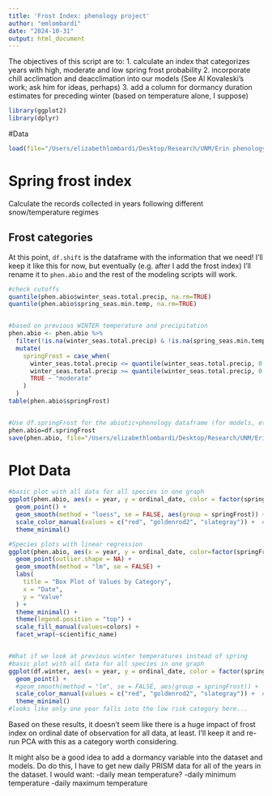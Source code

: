 ```yaml
---
title: 'Frost Index: phenology project'
author: "emlombardi"
date: "2024-10-31"
output: html_document
---
```


The objectives of this script are to:
1. calculate an index that categorizes years with high, moderate and low spring frost probability
2. incorporate chill acclimation and deacclimation into our models (See Al Kovaleski's work; ask him for ideas, perhaps)
3. add a column for dormancy duration estimates for preceding winter (based on temperature alone, I suppose)


```r
library(ggplot2)
library(dplyr)

```


#Data
```r
load(file="/Users/elizabethlombardi/Desktop/Research/UNM/Erin phenology project/Phenology collections project/phenAbio.RData")

```

# Spring frost index
Calculate the records collected in years following different snow/temperature regimes 


## Frost categories

At this point, `df.shift` is the dataframe with the information that we need! I'll keep it like this for now, but eventually (e.g. after I add the frost index) I'll rename it to `phen.abio` and the rest of the modeling scripts will work. 

```r
#check cutoffs
quantile(phen.abio$winter_seas.total.precip, na.rm=TRUE)
quantile(phen.abio$spring_seas.min.temp, na.rm=TRUE)


#based on previous WINTER temperature and precipitation
phen.abio <- phen.abio %>%
  filter(!is.na(winter_seas.total.precip) & !is.na(spring_seas.min.temp)) %>%
  mutate(
    springFrost = case_when(
      winter_seas.total.precip <= quantile(winter_seas.total.precip, 0.25) & spring_seas.min.temp <= quantile(spring_seas.min.temp, 0.25) ~ "high",
      winter_seas.total.precip >= quantile(winter_seas.total.precip, 0.75) & spring_seas.min.temp >= quantile(spring_seas.min.temp, 0.75) ~ "low",
      TRUE ~ "moderate"
    )
  )
table(phen.abio$springFrost)


#Use df.springFrost for the abiotic+phenology dataframe (for models, etc)
phen.abio=df.springFrost
save(phen.abio, file="/Users/elizabethlombardi/Desktop/Research/UNM/Erin phenology project/Phenology collections project/phenAbio.RData")

```

# Plot Data

```r
#basic plot with all data for all species in one graph
ggplot(phen.abio, aes(x = year, y = ordinal_date, color = factor(springFrost))) +
  geom_point() +
  geom_smooth(method = "loess", se = FALSE, aes(group = springFrost)) +  # Add linear regression lines
  scale_color_manual(values = c("red", "goldenrod2", "slategray")) +  # You can adjust colors
  theme_minimal()

#Species plots with linear regression
ggplot(phen.abio, aes(x = year, y = ordinal_date, color=factor(springFrost))) +
  geom_point(outlier.shape = NA) +
  geom_smooth(method = "lm", se = FALSE) +
  labs(
    title = "Box Plot of Values by Category",
    x = "Date",
    y = "Value"
  ) +
  theme_minimal() +
  theme(legend.position = "top") +
  scale_fill_manual(values=colors) +
  facet_wrap(~scientific_name)


#What if we look at previous winter temperatures instead of spring
#basic plot with all data for all species in one graph
ggplot(df.winter, aes(x = year, y = ordinal_date, color = factor(springFrost))) +
  geom_point() +
  #geom_smooth(method = "lm", se = FALSE, aes(group = springFrost)) +  # Add linear regression lines
  scale_color_manual(values = c("red", "goldenrod2", "slategray")) +  # You can adjust colors
  theme_minimal()
#looks like only one year falls into the low risk category here...
```

Based on these results, it doesn't seem like there is a huge impact of frost index on ordinal date of observation for all data, at least. I'll keep it and re-run PCA with this as a category worth considering. 

It might also be a good idea to add a dormancy variable into the dataset and models. Do do this, I have to get new daily PRISM data for all of the years in the dataset. I would want:
-daily mean temperature?
-daily minimum temperature
-daily maximum temperature

